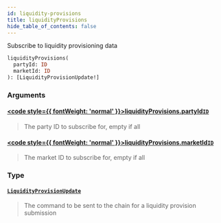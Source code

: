 ```yaml
---
id: liquidity-provisions
title: liquidityProvisions
hide_table_of_contents: false
---
```








Subscribe to liquidity provisioning data

```graphql
liquidityProvisions(
  partyId: ID
  marketId: ID
): [LiquidityProvisionUpdate!]
```


### Arguments

#### [<code style={{ fontWeight: 'normal' }}>liquidityProvisions.<b>partyId</b></code>](#)<Bullet />[`ID`](/testnet/api/graphql/scalars/id) <Badge class="secondary" text="scalar"/>
> The party ID to subscribe for, empty if all
> 

#### [<code style={{ fontWeight: 'normal' }}>liquidityProvisions.<b>marketId</b></code>](#)<Bullet />[`ID`](/testnet/api/graphql/scalars/id) <Badge class="secondary" text="scalar"/>
> The market ID to subscribe for, empty if all
> 

### Type

#### [`LiquidityProvisionUpdate`](/testnet/api/graphql/objects/liquidity-provision-update) <Badge class="secondary" text="object"/>
> The command to be sent to the chain for a liquidity provision submission
> 





